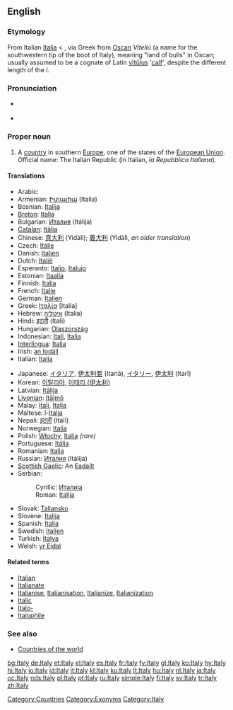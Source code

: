 {{wikipedia}}
==English==

===Etymology===
From Italian [[Italia#Italian|Italia]] < {{L.}} {{term|Italia|Ītalia|lang=la}}, via Greek from [[Oscan]] ''Víteliú'' (a name for the southwestern tip of the boot of Italy), meaning "land of bulls" in Oscan; usually assumed to be a cognate of Latin [[vitulus|vĭtŭlus]] '[[calf]]', despite the different length of the ''i''.

===Pronunciation===
* {{a|UK|US}} {{IPA|/ˈɪ.tə.li/}}
* {{audio|en-us-Italy.ogg|Audio (US)}}

===Proper noun===
{{en-proper noun}}

# A [[country]] in southern [[Europe]], one of the states of the [[European Union]]. Official name: The Italian Republic (in Italian, ''la Repubblica Italiana'').

====Translations====
{{top}}
* Arabic: {{Arab|[[ايطاليا]]}} {{IPAchar|(’iṭálya)}} {{f}}
* Armenian: [[Իտալիա]] (Italia)
* Bosnian: [[Italija]] {{f}}
* [[Breton]]: [[Italia]]
* Bulgarian: [[Италия]] (Itálija) {{f}}
* [[Catalan]]: [[Itàlia]] {{f}}
* Chinese: [[意大利]] (Yìdàlì); [[義大利]] (Yìdàlì, ''an older translation'')
* Czech: [[Itálie]] {{f}}
* Danish: [[Italien]]
* Dutch: [[Italië]]
* Esperanto: [[Italio]], [[Italujo]]
* Estonian: [[Itaalia]]
* Finnish: [[Italia]]
* French: [[Italie]] {{f}}
* German: [[Italien]] {{n}}
* Greek: [[Ιταλία]] [Italía] {{f}}
* Hebrew: [[איטליה]] (Italia)
* Hindi: [[इटली]] (Italī)
* Hungarian: [[Olaszország]]
* Indonesian: [[Itali]], [[Italia]]
* [[Interlingua]]: [[Italia]]
* Irish: [[an Iodáil]] {{f}}
* Italian: [[Italia]] {{f}}
{{mid}}
* Japanese: [[イタリア]], [[伊太利亜]] (Itariá), [[イタリー]], [[伊太利]] (Itarī)
* Korean: [[이탈리아]], [[이태리|이태리 (伊太利)]]
* Latvian: [[Itālija]] {{f}}
* [[Livonian]]: [[Itāļmō]]
* Malay: [[Itali]], [[Italia]]
* Maltese: l-[[Italja]]
* Nepali: [[इटली]] (Italī)
* Norwegian: [[Italia]]
* Polish: [[Włochy]], [[Italia]] ''(rare)''
* Portuguese: [[Itália]] {{f}}
* Romanian: [[Italia]] {{f}}
* Russian: [[Италия]] (Itálija) {{f}}
* [[Scottish Gaelic]]: An [[Eadailt]] {{f}}
* Serbian:
*: Cyrillic: [[Италија]] {{f}}
*: Roman: [[Italija#Serbian|Italija]] {{f}}
* Slovak: [[Taliansko]]
* Slovene: [[Italija]] {{f}}
* Spanish: [[Italia]] {{f}}
* Swedish: [[Italien]]
* Turkish: [[İtalya]]
* Welsh: [[yr Eidal]] {{f}}
{{bottom}}

====Related terms====
* [[Italian]]
* [[Italianate]]
* [[Italianise]], [[Italianisation]], [[Italianize]], [[Italianization]]
* [[Italic]]
* [[Italo-]]
* [[Italophile]]

===See also===
* [[Appendix:Countries of the world|Countries of the world]]

[[Category:Countries]]
[[Category:Exonyms]]
[[Category:Italy]]

[[bg:Italy]]
[[de:Italy]]
[[et:Italy]]
[[el:Italy]]
[[es:Italy]]
[[fr:Italy]]
[[fy:Italy]]
[[gl:Italy]]
[[ko:Italy]]
[[hy:Italy]]
[[hi:Italy]]
[[io:Italy]]
[[id:Italy]]
[[it:Italy]]
[[kl:Italy]]
[[ku:Italy]]
[[lt:Italy]]
[[hu:Italy]]
[[nl:Italy]]
[[ja:Italy]]
[[oc:Italy]]
[[nds:Italy]]
[[pl:Italy]]
[[pt:Italy]]
[[ru:Italy]]
[[simple:Italy]]
[[fi:Italy]]
[[sv:Italy]]
[[tr:Italy]]
[[zh:Italy]]
